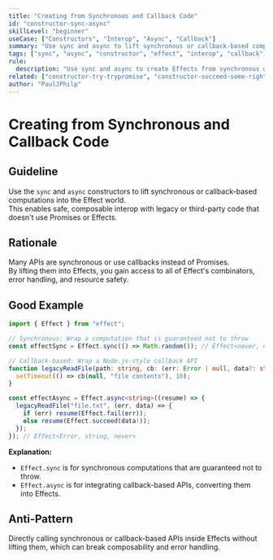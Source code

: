 ```yaml
---
title: "Creating from Synchronous and Callback Code"
id: "constructor-sync-async"
skillLevel: "beginner"
useCase: ["Constructors", "Interop", "Async", "Callback"]
summary: "Use sync and async to lift synchronous or callback-based computations into Effect, enabling safe and composable interop with legacy code."
tags: ["sync", "async", "constructor", "effect", "interop", "callback", "legacy"]
rule:
  description: "Use sync and async to create Effects from synchronous or callback-based computations, making them composable and type-safe."
related: ["constructor-try-trypromise", "constructor-succeed-some-right"]
author: "PaulJPhilp"
---
```


# Creating from Synchronous and Callback Code

## Guideline

Use the `sync` and `async` constructors to lift synchronous or callback-based computations into the Effect world.  
This enables safe, composable interop with legacy or third-party code that doesn't use Promises or Effects.

## Rationale

Many APIs are synchronous or use callbacks instead of Promises.  
By lifting them into Effects, you gain access to all of Effect's combinators, error handling, and resource safety.

## Good Example

```typescript
import { Effect } from "effect";

// Synchronous: Wrap a computation that is guaranteed not to throw
const effectSync = Effect.sync(() => Math.random()); // Effect<never, number, never>

// Callback-based: Wrap a Node.js-style callback API
function legacyReadFile(path: string, cb: (err: Error | null, data?: string) => void) {
  setTimeout(() => cb(null, "file contents"), 10);
}

const effectAsync = Effect.async<string>((resume) => {
  legacyReadFile("file.txt", (err, data) => {
    if (err) resume(Effect.fail(err));
    else resume(Effect.succeed(data!));
  });
}); // Effect<Error, string, never>
```

**Explanation:**  
- `Effect.sync` is for synchronous computations that are guaranteed not to throw.
- `Effect.async` is for integrating callback-based APIs, converting them into Effects.

## Anti-Pattern

Directly calling synchronous or callback-based APIs inside Effects without lifting them, which can break composability and error handling.